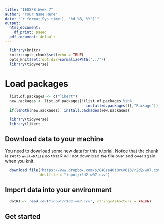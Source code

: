 ```yaml
---
title: "IEDSFB Week 7"
author: "Your Name Here"
date: "`r format(Sys.time(), '%d %B, %Y')`"
output:
  html_document:
    df_print: paged
  pdf_document: default
---
```


```r
  library(knitr)
  knitr::opts_chunk$set(echo = TRUE)
  opts_knit$set(root.dir=normalizePath('../'))
  library(tidyverse)
```

# Load packages

```r
  list.of.packages <- c("likert")
  new.packages <- list.of.packages[!(list.of.packages %in%
                                     installed.packages()[,"Package"])]
  if(length(new.packages)) install.packages(new.packages)
  
  library(tidyverse)
  library(likert)
```

## Download data to your machine

You need to download some new data for this tutorial. Notice that the chunk is set to `eval=FALSE` so that R will not download the file over and over again when you knit.

```r
  download.file("https://www.dropbox.com/s/848ze40t8ruv613/r2d2-w07.csv?dl=1", 
                destfile = "input/r2d2-w07.csv")
```

## Import data into your environment

```r
  datR1 <- read.csv("input/r2d2-w07.csv", stringsAsFactors = FALSE)
```

## Get started
